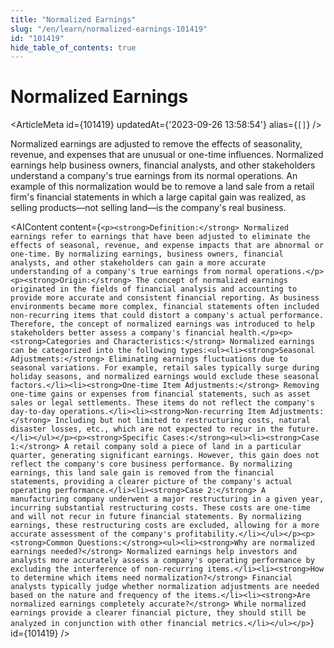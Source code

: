 ```yaml
---
title: "Normalized Earnings"
slug: "/en/learn/normalized-earnings-101419"
id: "101419"
hide_table_of_contents: true
---
```



# Normalized Earnings

<ArticleMeta id={101419} updatedAt={'2023-09-26 13:58:54'} alias={`[]`} />
<div className='border-solid border-b border-t-0 my-4 border-[var(--ifm-color-gray-300)]' />

Normalized earnings are adjusted to remove the effects of seasonality, revenue, and expenses that are unusual or one-time influences. Normalized earnings help business owners, financial analysts, and other stakeholders understand a company's true earnings from its normal operations. An example of this normalization would be to remove a land sale from a retail firm's financial statements in which a large capital gain was realized, as selling products—not selling land—is the company's real business.

<AIContent content={`<p><strong>Definition:</strong> Normalized earnings refer to earnings that have been adjusted to eliminate the effects of seasonal, revenue, and expense impacts that are abnormal or one-time. By normalizing earnings, business owners, financial analysts, and other stakeholders can gain a more accurate understanding of a company's true earnings from normal operations.</p><p><strong>Origin:</strong> The concept of normalized earnings originated in the fields of financial analysis and accounting to provide more accurate and consistent financial reporting. As business environments became more complex, financial statements often included non-recurring items that could distort a company's actual performance. Therefore, the concept of normalized earnings was introduced to help stakeholders better assess a company's financial health.</p><p><strong>Categories and Characteristics:</strong> Normalized earnings can be categorized into the following types:<ul><li><strong>Seasonal Adjustments:</strong> Eliminating earnings fluctuations due to seasonal variations. For example, retail sales typically surge during holiday seasons, and normalized earnings would exclude these seasonal factors.</li><li><strong>One-time Item Adjustments:</strong> Removing one-time gains or expenses from financial statements, such as asset sales or legal settlements. These items do not reflect the company's day-to-day operations.</li><li><strong>Non-recurring Item Adjustments:</strong> Including but not limited to restructuring costs, natural disaster losses, etc., which are not expected to recur in the future.</li></ul></p><p><strong>Specific Cases:</strong><ul><li><strong>Case 1:</strong> A retail company sold a piece of land in a particular quarter, generating significant earnings. However, this gain does not reflect the company's core business performance. By normalizing earnings, this land sale gain is removed from the financial statements, providing a clearer picture of the company's actual operating performance.</li><li><strong>Case 2:</strong> A manufacturing company underwent a major restructuring in a given year, incurring substantial restructuring costs. These costs are one-time and will not recur in future financial statements. By normalizing earnings, these restructuring costs are excluded, allowing for a more accurate assessment of the company's profitability.</li></ul></p><p><strong>Common Questions:</strong><ul><li><strong>Why are normalized earnings needed?</strong> Normalized earnings help investors and analysts more accurately assess a company's operating performance by excluding the interference of non-recurring items.</li><li><strong>How to determine which items need normalization?</strong> Financial analysts typically judge whether normalization adjustments are needed based on the nature and frequency of the items.</li><li><strong>Are normalized earnings completely accurate?</strong> While normalized earnings provide a clearer financial picture, they should still be analyzed in conjunction with other financial metrics.</li></ul></p>`} id={101419} />
